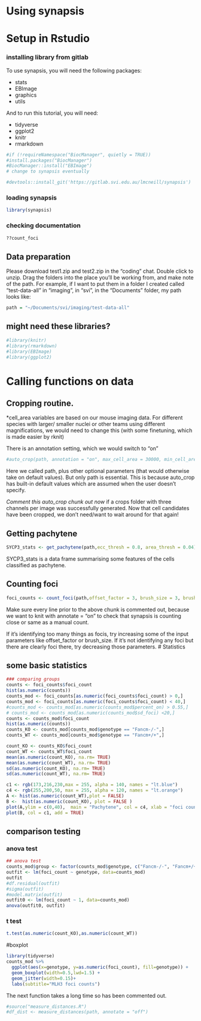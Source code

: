 # Using synapsis

# Setup in Rstudio

### installing library from gitlab

To use synapsis, you will need the following packages:

- stats
- EBImage
- graphics
- utils

And to run this tutorial, you will need:

- tidyverse
- ggplot2
- knitr
- rmarkdown

```r
#if (!requireNamespace("BiocManager", quietly = TRUE))
#install.packages("BiocManager")
#BiocManager::install("EBImage")
# change to synapsis eventually

```

```r
#devtools::install_git('https://gitlab.svi.edu.au/lmcneill/synapsis')
```

### loading synapsis

```r
library(synapsis)
```
### checking documentation

```r
??count_foci
```

## Data preparation

Please download test1.zip and test2.zip in the "coding" chat.
Double click to unzip. Drag the folders into the place you'll be working from, and make note of the path.
For example, if I want to put them in a folder I created called "test-data-all" in "imaging", in "svi", in the "Documents" folder, my path looks like:

```r
path = "~/Documents/svi/imaging/test-data-all"
```

## might need these libraries?

```r
#library(knitr)
#library(rmarkdown)
#library(EBImage)
#library(ggplot2)
```

# Calling functions on data

## Cropping routine. 

*cell_area variables are based on our mouse imaging data. For different species with larger/ smaller nuclei or other teams using different magnifications, we would need to change this (with some finetuning, which is made easier by rknit)

There is an annotation setting, which we would switch to "on"
```r
#auto_crop(path, annotation = "on", max_cell_area = 30000, min_cell_area = 7000)
```
Here we called path, plus other optional parameters (that would otherwise take on default values). But only path is essential. This is because auto_crop has built-in default values which are assumed when the user doesn't specify.

*Comment this auto_crop chunk out now* if a crops folder with three channels per image was successfully generated. Now that cell candidates have been cropped, we don't need/want to wait around for that again!

## Getting pachytene 

```r
SYCP3_stats <- get_pachytene(path,ecc_thresh = 0.8, area_thresh = 0.04)
```
SYCP3_stats is a data frame summarising some features of the cells classified as pachytene.


## Counting foci

```r
foci_counts <- count_foci(path,offset_factor = 3, brush_size = 3, brush_sigma = 3, annotate = "on")
```
Make sure every line prior to the above chunk is commented out, because we want to knit with annotate = "on" to check that synapsis is counting close or same as a manual count.

If it's identifying too many things as focis, try increasing some of the input parameters like offset_factor or brush_size.
If it's not identifying any foci but there are clearly foci there, try decreasing those parameters.
# Statistics

## some basic statistics
```r
### comparing groups
counts <- foci_counts$foci_count
hist(as.numeric(counts))
counts_mod <- foci_counts[as.numeric(foci_counts$foci_count) > 0,]
counts_mod <- foci_counts[as.numeric(foci_counts$foci_count) < 40,]
#counts_mod <- counts_mod[as.numeric(counts_mod$percent_on) > 0.55,]
# counts_mod <- counts_mod[as.numeric(counts_mod$sd_foci) <20,]
counts <- counts_mod$foci_count
hist(as.numeric(counts))
counts_KO <- counts_mod[counts_mod$genotype == "Fancm-/-",]
counts_WT <- counts_mod[counts_mod$genotype == "Fancm+/+",]

count_KO <- counts_KO$foci_count
count_WT <- counts_WT$foci_count
mean(as.numeric(count_KO), na.rm= TRUE)
mean(as.numeric(count_WT), na.rm= TRUE)
sd(as.numeric(count_KO), na.rm= TRUE)
sd(as.numeric(count_WT), na.rm= TRUE)

c1 <- rgb(173,216,230,max = 255, alpha = 140, names = "lt.blue")
c4 <- rgb(255,200,50, max = 255, alpha = 120, names = "lt.orange")
A <- hist(as.numeric(count_WT),plot = FALSE)
B <-  hist(as.numeric(count_KO), plot = FALSE )
plot(A,ylim = c(0,40),  main = "Pachytene", col = c4, xlab = "foci count") 
plot(B, col = c1, add = TRUE) 
```


## comparison testing

### anova test
```r
## anova test
counts_mod$group <- factor(counts_mod$genotype, c("Fancm-/-", "Fancm+/+"))
outfit <- lm(foci_count ~ genotype, data=counts_mod)
outfit
#df.residual(outfit)
#sigma(outfit)
#model.matrix(outfit)
outfit0 <- lm(foci_count ~ 1, data=counts_mod)
anova(outfit0, outfit)
```
 
### t test
```r
t.test(as.numeric(count_KO),as.numeric(count_WT))
```

#boxplot
```r
library(tidyverse)
counts_mod %>% 
  ggplot(aes(x=genotype, y=as.numeric(foci_count), fill=genotype)) + 
  geom_boxplot(width=0.5,lwd=1.5) +
  geom_jitter(width=0.15)+
  labs(subtitle="MLH3 foci counts")
```

The next function takes a long time so has been commented out.
```r
#source("measure_distances.R")
#df_dist <- measure_distances(path, annotate = "off")

```
